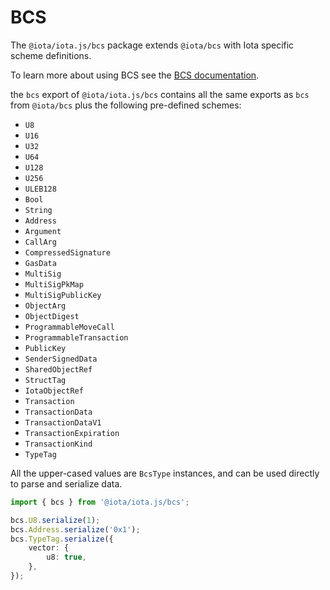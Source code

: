 # BCS

The `@iota/iota.js/bcs` package extends `@iota/bcs` with Iota specific scheme definitions.

To learn more about using BCS see the [BCS documentation](../bcs.mdx).

the `bcs` export of `@iota/iota.js/bcs` contains all the same exports as `bcs` from `@iota/bcs`
plus the following pre-defined schemes:

-   `U8`
-   `U16`
-   `U32`
-   `U64`
-   `U128`
-   `U256`
-   `ULEB128`
-   `Bool`
-   `String`
-   `Address`
-   `Argument`
-   `CallArg`
-   `CompressedSignature`
-   `GasData`
-   `MultiSig`
-   `MultiSigPkMap`
-   `MultiSigPublicKey`
-   `ObjectArg`
-   `ObjectDigest`
-   `ProgrammableMoveCall`
-   `ProgrammableTransaction`
-   `PublicKey`
-   `SenderSignedData`
-   `SharedObjectRef`
-   `StructTag`
-   `IotaObjectRef`
-   `Transaction`
-   `TransactionData`
-   `TransactionDataV1`
-   `TransactionExpiration`
-   `TransactionKind`
-   `TypeTag`

All the upper-cased values are `BcsType` instances, and can be used directly to parse and serialize
data.

```typescript
import { bcs } from '@iota/iota.js/bcs';

bcs.U8.serialize(1);
bcs.Address.serialize('0x1');
bcs.TypeTag.serialize({
    vector: {
        u8: true,
    },
});
```
